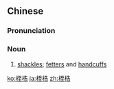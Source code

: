 ==Chinese==
{{zh-forms}}

===Pronunciation===
{{zh-pron
|m=zhìgù
|c=zat6 guk1,zat1 guk1
|mn=xm:chit-kok
|cat=n
}}

===Noun===
{{zh-noun}}

# [[shackles]]; [[fetters]] and [[handcuffs]]

[[ko:桎梏]]
[[ja:桎梏]]
[[zh:桎梏]]